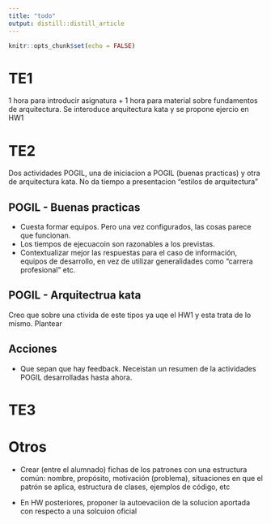 ```yaml
---
title: "todo"
output: distill::distill_article
---
```


```r
knitr::opts_chunk$set(echo = FALSE)
```

# TE1

1 hora para introducir asignatura + 1 hora para material sobre fundamentos de arquitectura. Se interoduce arquitectura kata y se propone ejercio en HW1 

# TE2

Dos actividades POGIL, una de iniciacion a POGIL (buenas practicas) y otra de arquitectura kata. No da tiempo a presentacion "estilos de arquitectura" 

## POGIL - Buenas practicas

- Cuesta formar equipos. Pero una vez configurados, las cosas parece que funcionan. 
- Los tiempos de ejecuacoin son razonables a los previstas.
- Contextualizar mejor las respuestas para el caso de información, equipos de desarrollo, en vez de utilizar generalidades como "carrera profesional" etc. 


## POGIL - Arquitectrua kata

Creo que sobre una ctivida de este tipos ya uqe el HW1 y esta trata de lo mismo. Plantear 


## Acciones

- Que sepan que hay feedback. Neceistan un resumen de la actividades POGIL desarrolladas hasta ahora. 


# TE3

# Otros

- Crear (entre el alumnado) fichas de los patrones con una estructura común: nombre, propósito, motivación (problema), situaciones en que el patrón se aplica, estructura de clases, ejemplos de código, etc

- En HW posteriores, proponer la autoevaciion de la solucion aportada con respecto a una solcuion oficial
